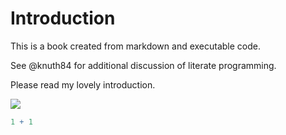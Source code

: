 # Introduction

This is a book created from markdown and executable code.

See @knuth84 for additional discussion of literate programming.

Please read my lovely introduction.

![](images/visi.JPG)

```r
1 + 1
```
